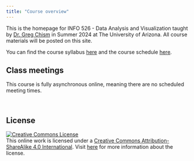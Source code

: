 ```yaml
---
title: "Course overview"
---
```


This is the homepage for INFO 526 - Data Analysis and Visualization taught by [Dr. Greg Chism](https://gregtchism.com) in Summer 2024 at The University of Arizona. All course materials will be posted on this site.

You can find the course syllabus [here](/course-syllabus.html) and the course schedule [here](/).

## Class meetings

This course is fully asynchronous online, meaning there are no scheduled meeting times.

<br>

## **License**

[![Creative Commons License](https://licensebuttons.net/l/by-sa/4.0/88x31.png){alt="Creative Commons License"}](https://creativecommons.org/licenses/by-sa/4.0/)\
This online work is licensed under a [Creative Commons Attribution-ShareAlike 4.0 International](https://creativecommons.org/licenses/by-sa/4.0/). Visit [here](https://github.com/dukestatsciintrods/blob/master/LICENSE.md) for more information about the license.
